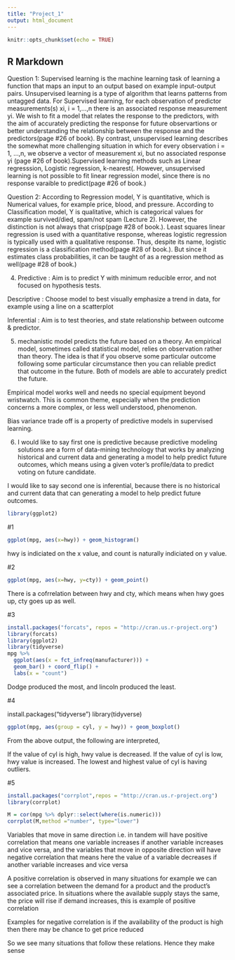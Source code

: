 ```yaml
---
title: "Project_1"
output: html_document
---
```


```r
knitr::opts_chunk$set(echo = TRUE)
```

## R Markdown

Question 1:
Supervised learning is the machine learning task of learning a function that maps an input to an output based on example input-output pairs. Unsupervised learning is a type of algorithm that learns patterns from untagged data. For Supervised learning, for each observation of predictor measurements(s) xi, i = 1,...,n there is an associated response measurement yi. We wish to fit a model that relates the response to the predictors, with the aim of accurately predicting the response for future observartions or better understanding the relationship between the response and the predictors(page #26 of book). By contrast, unsupervised learning describes the somewhat more challenging situation in which for every observation i = 1, ...,n, we observe a vector of measurement xi, but no associated response yi (page #26 of book).Supervised learning methods such as Linear regresssion, Logistic regression, k-nearest(. However, unsupervised learning is not possible to fit linear regression model, since there is no response varaible to predict(page #26 of book.) 



Question 2:
According to Regression model, Y is quantitative, which is Numerical values, for example price, blood, and pressure. According to Classification model, Y is qualitative, which is categorical values for example survived/died, spam/not spam (Lecture 2). However, the distinction is not always that crisp(page #28 of book.). Least squares linear regression is used with a quantitative response, whereas logistic regression is typically used with a qualitative response. Thus, despite its name, logistic regression is a classification method(page #28 of book.). But since it estimates class probabilities, it can be taught of as a regression method as well(page #28 of book.)



4.
Predictive : Aim is to predict Y with minimum reducible error, and not focused on hypothesis tests.

Descriptive : Choose model to best visually emphasize a trend in data, for example using a line on a scatterplot

Inferential : Aim is to test theories, and state relationship between outcome & predictor. 


5.
mechanistic model predicts the future based on a theory. An empirical model, sometimes called statistical model, relies on observation rather than theory. The idea is that if you observe some particular outcome following some particular circumstance then you can reliable predict that outcome in the future. Both of models are able to accurately predict the future. 

Empirical model works well and needs no special equipment beyond wristwatch. This is common theme, especially when the prediction concerns a more complex, or less well understood, phenomenon.

Bias variance trade off is a property of predictive models in supervised learning. 




6.
I would like to say first one is predictive because predictive modeling solutions are a form of data-mining technology that works by analyzing historical and current data and generating a model to help predict future outcomes, which means using a given voter's profile/data to predict voting on future candidate. 

I would like to say second one is inferential, because there is no historical and current data that can generating a model to help predict future outcomes.


```r

library(ggplot2)
```




#1
```r
ggplot(mpg, aes(x=hwy)) + geom_histogram()
```
hwy is indiciated on the x value, and count is naturally indiciated on y value.



#2
```r
ggplot(mpg, aes(x=hwy, y=cty)) + geom_point()

```
There is a cofrrelation between hwy and cty, which means when hwy goes up, cty goes up as well. 




#3
```r
install.packages("forcats", repos = "http://cran.us.r-project.org")
library(forcats)
library(ggplot2)
library(tidyverse)
mpg %>%
  ggplot(aes(x = fct_infreq(manufacturer))) +
  geom_bar() + coord_flip() + 
  labs(x = "count")
```

Dodge produced the most, and lincoln produced the least.





#4

install.packages("tidyverse")
library(tidyverse)

```r
ggplot(mpg, aes(group = cyl, y = hwy)) + geom_boxplot()

```

From the above output, the following are interpreted,

If the value of cyl is high, hwy value is decreased.
If the value of cyl is low, hwy value is increased.
The lowest and highest value of cyl is having outliers.



#5

```r
install.packages("corrplot",repos = "http://cran.us.r-project.org")
library(corrplot)

M = cor(mpg %>% dplyr::select(where(is.numeric)))
corrplot(M,method ="number", type="lower")
```

Variables that move in same direction i.e. in tandem will have positive correlation that means one variable increases if another variable increases and vice versa, and the variables that move in opposite direction will have negative correlation that means here the value of a variable decreases if another variable increases and vice versa

A positive correlation is observed in many situations for example we can see a correlation between the demand for a product and the product's associated price. In situations where the available supply stays the same, the price will rise if demand increases, this is example of positive correlation

Examples for negative correlation is if the availability of the product is high then there may be chance to get price reduced

So we see many situations that follow these relations. Hence they make sense



